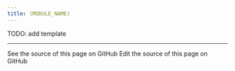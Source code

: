 ```yaml
---
title: (MODULE_NAME)
---
```


TODO: add template

---

<CardGroup cols={2}>
  <Card title="View Source" icon="eye" href="https://github.com/langchain-ai/docs/blob/main/src/oss/javascript/integrations/retrievers/TEMPLATE.mdx">
    See the source of this page on GitHub
  </Card>
  <Card title="Edit Source" icon="pen-to-square" href="https://github.com/langchain-ai/docs/edit/main/src/oss/javascript/integrations/retrievers/TEMPLATE.mdx">
    Edit the source of this page on GitHub
  </Card>
</CardGroup>
